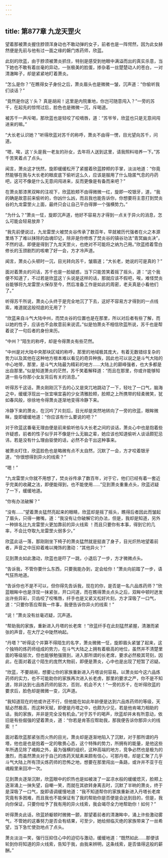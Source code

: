 ```yaml
---
---
---
```

title: 第877章 九龙天罡火
---



望着那被萧炎握住脖颈浑身动也不敢动弹的女子，前者也是一阵愕然，因为此女赫然便是先前与他有过一面之缘的磐门炼药师，欣蓝。

此刻的欣蓝，由于脖须被萧炎抓住，特别是感受到他眼中满溢而出的真实杀意，当下她也不敢有着丝毫的异动，一张极美的脸蛋，掺杂着一丝楚楚动人的苍白，一对清澈眸子，却是紧紧地盯着萧炎。

“怎么是你？”在瞧得女子身份之后，萧炎眉头也是微微一皱，沉声道：“你偷听我们谈话？”

“竟然是你这丫头？ 真是胡闹！这里是内院重地，你岂可随意闯入？”一旁的苏千，在起先的惊愕过后，脸色也是微微一沉，斥喝道。

被苏千一声斥喝，那欣蓝也是轻咬了咬嘀唇，道：“苏爷爷，欣蓝也只是无意间闯进来的嘛。”

“大长老认识她？”听得欣蓝对苏千的称呼，萧炎不由得一愣，目光望向苏千，问道。

“嗯，唉，这丫头是我一老友的孙女，去年将人送到这里，请我照料培养一下。”苏千苦笑着点了点头。

闻言，萧炎这才恍然，旋即缓缓松开了紧握着欣蓝脖颊的手掌，淡淡地道：“你竟然能够在我与大长老的眼皮底下偷听这么久，应该是服用了什么隐匿气息的丹药吧，这可不像是什么无意间闯进来，反而更像是有备而来吧？”

在萧炎那漆黑双眸的注视下，欣蓝脸颊不由得微微一红，旋即一咬银牙，道，“我的确是故意前来偷听的，你凶什么凶，而且我也能告诉你，你想要将主意打到焚炎谷的九龙雷罡火上面，最终只会让自己平白得罪一个强横势力。”

“为什么？”萧炎一怔，旋即沉声道，他好不容易方才得到一点关于异火的消息，怎么可能会轻易放弃？

“我先前便说过，九龙雷罡火被焚炎谷传承了数百年，早就被历代强者在火之本源里烙下了难以抹除的血魂印记，除非是你修炼了焚炎谷的镇谷功法“青冥幽炎决”，不然的话，即便是得到了九龙天罡火，也绝对不可能将之纳为己用。”欣蓝捂着雪白修长的玉颈剧烈的咳嗽了好一会，方才冷声道。

闻言，萧炎心头顿时一沉，目光转向苏千，皱眉道；“大长老，她说的可是真的？”

面对着萧炎的问话，苏千也是一脸疑惑，当下只能苦笑着摇了摇头，道：“这个我便不知道了，不过若是欣蓝这丫头说是这样的话，那就应该不假吧，唉，难怪焚炎谷能够将九龙雷罡火保存至今，然后准备工作是如此的周密，老夫真是小看他们了。”

听得苏千所说，萧炎心头终于是完全地沉了下去，这好不容易方才得到的一点线索，难道就这般彻底的无用了？

“欣蓝来自斗气大陆中州，而焚炎谷的位置也是在那里，所以对后者有些了解，而以她的性子，应该也不会故意前来说谎。”似是怕萧炎不相信欣蓝所说，苏千也是帮着说了一句后者的身份来历。

“中州？”陌生的称呼，却是令得萧炎有些茫然。

“中州是对大陆中央那块区域的称呼，那里的地域极其庞大，有着无数错综复杂的势力以及其他在这种地方根本难以看见的奇异种族，因此也可以说之是斗气大陆的中心地带，那里，是斗气大陆最为精彩的地方……大陆上的巅峰强者，也大多都是出自那里。”似是知道萧炎的茫然，苏千笑着解释道：“而且在那里，你或许能够知道一些与你那小女友背后有关的消息。”

听得苏千这话，萧炎刚刚沉下去的心又是突兀地跳动了一下，轻吐了一口气，脑海之中，缓缓浮现出一张宜嗔宜喜的少女清雅脸颊，脸颊之上所携带的轻柔微笑，犹如春风般，徐徐地令得萧炎逐渐地变得冷静下来。

冷静下来的萧炎，在沉吟了片刻后，目光却是突然地转向了一旁的欣蓝，眼眸微眯，旋即缓缓地道：“你应该有什么要说的吧？”

对于欣蓝这番毫无理由便是前来偷听他与大长老之间的谈话，萧炎心中也是抱着些许疑惑，前者的性子似乎并不像是什么无脑之辈，她应该也知道偷听人谈话颇犯忌讳，若是没有什么理由驱使的话，必然不会干出这种事来。

被萧炎盯住，欣蓝脸色也是略微有点不太自然，沉默了一会，方才咬着银牙道，“你很想得到异火的线索？”

“嗯！”

“九龙雷罡火你就不用想了，焚炎谷传承了数百年，对于它，他们已经有着一套近乎完美的收藏之法，即便能得到，也不能使用……”见到萧炎重重点头，欣蓝迟疑了一下，缓缓地道。

“你有办法破解？”

“没有……”望着萧炎猛然亮起来的眼睛，欣蓝却是摇了摇头，瞧得后者因此而皱起了眉头，只得一撇嘴，道：“我没有让你破解它的办法，但是，我却是知道，另外一种排名比九龙雷罡火更加靠前的异火线索 ！而且只要你有本事，得到它的几率，不会比夺取九龙雷罡火弱多少。”

欣蓝此话一落，那刚刚坐下椅子的萧炎猛然就是挺直了身子，目光炽热地望着前者，声音之中压抑着难以掩饰的激动：“其他异火？”

见到萧炎如此激动，欣蓝也是吓了一跳，小退后了一步，方才微微点头。

“告诉我，不管你要什么东西，只要我能办到，定会给你！”萧炎向前踏了一步，语气狂热地道。

“告诉你也不是不可以，但你得先告诉我，现在的你，是否是一名六品炼药师？”欣蓝眼眸中也是浮现一抹紧张，开口问道，而在瞧得萧炎点头之后，双眸中顿时迸发出许些异彩，贝齿咬了咬嘴唇，纤手也是又紧又松好片刻，方才深吸了一口气，道：“只要你答应帮我一件事，我便告诉你异火的线索！”

“说！”萧炎没有丝毫迟疑，沉声道。

“帮助我的家族，重新进入丹塔的长老席 ！”欣蓝纤手在此刻猛然紧握，清澈而紧张的声音，在大厅之中陡然响起。

“丹塔？”听得这个并算不得陌生的名字，萧炎微微一怔，旋即眉头紧皱了起来，这个独特的炼药师组成的势力，在斗气大陆之上拥有着极高的地位，虽然并不清楚里面的等级层次，但也能够勉强猜到，进入那所谓的长老席，要求必然极其苛刻，因此，在面对着这个陌生的庞然大物前，即便是萧炎，心中也是出现了短暂了迟疑。

“欣蓝，不要胡闹，想要让你的家族重新进入丹塔谈何容易。以萧炎如今这六品炼药师的实力，也不可能助你的家族再次进入长老虏，那里的要求之严，你不是不知道，除非达到七品炼药师的层次，否则，机会不大！”一旁的苏千，在听得欣蓝的要求后，脸色却是微微一变，沉声道。

“我知道现在的他或许还不行，但他能在如此年龄便是达到六品炼药师的等级，天赋必然极高，而这种天赋，即便是丹塔之中，也颇为少见，若是他肯竭力相助的话，我的家族，并非是完全没有机会。”对于苏千的喝声，欣蓝却并未有所意动，依旧是有些倔强的望着萧炎，道：“你若是肯答应帮助我，那我便告诉你那异火的线索 ！”

面对着欣蓝那紧张而火热的目光，萧炎却是逐渐地陷入了沉默，对于那所谓的丹塔，他也是也是抱着一定的敬畏心态，这个特殊的势力，所拥有的能量，是他这些年所遇见除了魂殿之外，最为强横的组织，这种高端的地方，竞争必然也是极为的激烈，而虽然萧炎对于自己的炼药天赋素来颇有信心，可那丹塔，却是汇聚了几乎斗气大陆上所有顶尖炼药师的恐怖之地，想要在那里闯出一条路，或许并不亚于在魂殿里来回冲一次。

见到萧炎逐渐沉默，欣蓝眼中的炽热也是如被泼了一盆凉水般的缓缓熄灭，脸颊上逐渐涌上一抹失望，自嘲一笑，而就在其欲转身离去时，沉默了半晌的萧炎，终于是深吸了一口气，旋即语调缓慢地道：“我不知道帮你的家族重新进入丹塔长老席究竟有多困难，而且我也不能保证有了我的帮助你是否便是会达到目的，但是，我向你保证，只要你给予了我有用的异火线索，我会竭尽全力地帮助你！如何？”

听得萧炎此话，欣蓝娇躯顿时微微一颤，那望着前者的清澈眸中，涌上许些激动雾气，不管她的这番努力是否会有结果，可至少，她给频临灭绝的家族带来了一丝希望，当下急忙使劲地点了点头。

萧炎淡淡一笑，强行压抑住心中的迫切与激动，缓缓地道：“既然如此……那便该轮到你将知道的异火线索，告知于我，由我来辨明，这条线索，是否值得这般的薪酬。”